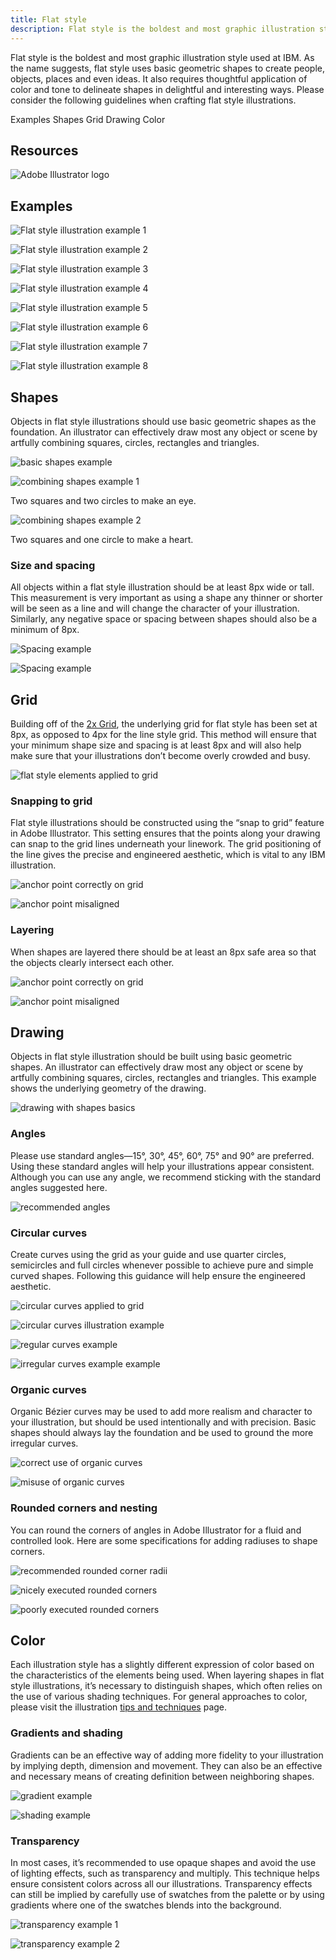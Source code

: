 ```yaml
---
title: Flat style
description: Flat style is the boldest and most graphic illustration style used at IBM. As the name suggests, flat style uses basic geometric shapes to create people, objects, places and even ideas. It also requires thoughtful application of color and tone to delineate shapes in delightful and interesting ways. Please consider the following guidelines when crafting flat style illustrations.
---
```


<PageDescription>

Flat style is the boldest and most graphic illustration style used at IBM. As the name suggests, flat style uses basic geometric shapes to create people, objects, places and even ideas. It also requires thoughtful application of color and tone to delineate shapes in delightful and interesting ways. Please consider the following guidelines when crafting flat style illustrations.

</PageDescription>

<AnchorLinks>
  <AnchorLink>Examples</AnchorLink>
  <AnchorLink>Shapes</AnchorLink>
  <AnchorLink>Grid</AnchorLink>
  <AnchorLink>Drawing</AnchorLink>
  <AnchorLink>Color</AnchorLink>
</AnchorLinks>

## Resources

<Row className="resource-card-group">
<Column colMd={4} colLg={4} noGutterSm>
    <ResourceCard
      subTitle="Flat style starter kit"
      aspectRatio="2:1"
      href="https://github.com/carbon-design-system/carbon/raw/master/packages/pictograms/master/pictogram-master.ai"
      actionIcon="download"
      disabled
      >

![Adobe Illustrator logo](../../images/illustrator.png)

  </ResourceCard>
</Column>
</Row>

## Examples

![Flat style illustration example 1](./images//flat-1.svg)

<Row className="mock-gallery">

<Column colMd={4} colLg={4}>

![Flat style illustration example 2](./images//flat-2.png)

</Column>

<Column colMd={4} colLg={4}>

![Flat style illustration example 3](./images//flat-3.png)

</Column>

<Column colMd={4} colLg={4}>

![Flat style illustration example 4](./images//flat-4.png)

</Column>

</Row>

![Flat style illustration example 5](./images//flat-5.png)

<Row className="mock-gallery">

<Column colMd={4} colLg={4}>

![Flat style illustration example 6](./images//flat-6.svg)

</Column>

<Column colMd={4} colLg={4}>

![Flat style illustration example 7](./images//flat-7.svg)

</Column>

<Column colMd={4} colLg={4}>

![Flat style illustration example 8](./images//flat-8.png)

</Column>

</Row>

## Shapes

Objects in flat style illustrations should use basic geometric shapes as the foundation. An illustrator can effectively draw most any object or scene by artfully combining squares, circles, rectangles and triangles.

![basic shapes example](./images//shapes-1.svg)

<Row className="mock-gallery">

<Column colMd={4} colLg={4}>

![combining shapes example 1](./images//shapes-2.svg)

<Caption>Two squares and two circles to make an eye.</Caption>

</Column>

<Column colMd={4} colLg={4}>

![combining shapes example 2](./images//shapes-3.svg)

<Caption>Two squares and one circle to make a heart.</Caption>

</Column>

</Row>


### Size and spacing

All objects within a flat style illustration should be at least 8px wide or tall. This measurement is very important as using a shape any thinner or shorter will be seen as a line and will change the character of your illustration. Similarly, any negative space or spacing between shapes should also be a minimum of 8px.

<Row className="mock-gallery">

<Column colMd={4} colLg={4}>

![Spacing example](./images//spacing-1.svg)

</Column>

<Column colMd={4} colLg={4}>

![Spacing example](./images//spacing-2.svg)

</Column>

</Row>

## Grid

Building off of the [2x Grid](https://www.ibm.com/design/language/2x-grid), the underlying grid for flat style has been set at 8px, as opposed to 4px for the line style grid. This method will ensure that your minimum shape size and spacing is at least 8px and will also help make sure that your illustrations don’t become overly crowded and busy.

![flat style elements applied to grid](./images//grid.png)

### Snapping to grid

Flat style illustrations should be constructed using the “snap to grid” feature in Adobe Illustrator. This setting ensures that the points along your drawing can snap to the grid lines underneath your linework. The grid positioning of the line gives the precise and engineered aesthetic, which is vital to any IBM illustration.

<DoDontRow>
<DoDont caption="Do make sure the anchor point lands clearly on intersecting grid lines.">

![anchor point correctly on grid](./images//snapping-do.svg)

</DoDont>

<DoDont type="dont" caption="Don’t forget to use “snap to grid,” or it may result in misaligned anchor points.">

![anchor point misaligned](./images//snapping-dont.svg)

</DoDont>
</DoDontRow>

### Layering

When shapes are layered there should be at least an 8px safe area so that the objects clearly intersect each other.

<DoDontRow>
<DoDont caption="Do use clearly arranged shapes with at least 8px of separation.">

![anchor point correctly on grid](./images//layering-do.png)

</DoDont>

<DoDont type="dont" caption="Don’t use haphazardly placed shapes with less than 8px of separation.">

![anchor point misaligned](./images//layering-dont.png)

</DoDont>
</DoDontRow>

## Drawing

Objects in flat style illustration should be built using basic geometric shapes. An illustrator can effectively draw most any object or scene by artfully combining squares, circles, rectangles and triangles. This example shows the underlying geometry of the drawing.

![drawing with shapes basics](./images//drawing.png)

### Angles

Please use standard angles—15°, 30°, 45°, 60°, 75° and 90° are preferred. Using these standard angles will help your illustrations appear consistent. Although you can use any angle, we recommend sticking with the standard angles suggested here.

![recommended angles](./images//angles.svg)

### Circular curves

Create curves using the grid as your guide and use quarter circles, semicircles and full circles whenever possible to achieve pure and simple curved shapes. Following this guidance will help ensure the engineered aesthetic.

<Row className="mock-gallery">

<Column colMd={4} colLg={6}>

![circular curves applied to grid](./images//curves-1.svg)

</Column>

<Column colMd={4} colLg={6}>

![circular curves illustration example](./images//curves-2.svg)

</Column>

</Row>

<DoDontRow>
<DoDont caption="Do use clear and regular curves when possible.">

![regular curves example](./images//curves-do.svg)

</DoDont>

<DoDont type="dont" caption="Don't use irregular curves if they can be avoided.">

![irregular curves example example](./images//curves-dont.svg)

</DoDont>
</DoDontRow>

### Organic curves

Organic Bézier curves may be used to add more realism and character to your illustration, but should be used intentionally and with precision. Basic shapes should always lay the foundation and be used to ground the more irregular curves.

<Row className="mock-gallery">

<Column colMd={4} colLg={6}>

![correct use of organic curves](./images//organic-curves-1.svg)

</Column>

<Column colMd={4} colLg={6}>

![misuse of organic curves](./images//organic-curves-2.svg)

</Column>

</Row>

### Rounded corners and nesting

You can round the corners of angles in Adobe Illustrator for a fluid and controlled look. Here are some specifications for adding radiuses to shape corners.

![recommended rounded corner radii](./images//rounded.svg)

<DoDontRow>
<DoDont caption="Nested lines that curve should remain equally spaced with increasing radius.">

![nicely executed rounded corners](./images//rounded-do.svg)

</DoDont>

<DoDont type="dont" caption="Avoid the use of different corner radiuses in a nested design.">

![poorly executed rounded corners](./images//rounded-dont.svg)

</DoDont>
</DoDontRow>

## Color

Each illustration style has a slightly different expression of color based on the characteristics of the elements being used. When layering shapes in flat style illustrations, it’s necessary to distinguish shapes, which often relies on the use of various shading techniques. For general approaches to color, please visit the illustration [tips and techniques](https://www.ibm.com/design/language/illustration/tips-and-techniques) page.

### Gradients and shading

Gradients can be an effective way of adding more fidelity to your illustration by implying depth, dimension and movement. They can also be an effective and necessary means of creating definition between neighboring shapes.

<Row className="mock-gallery">

<Column colMd={4} colLg={4}>

![gradient example](./images//gradient-1.png)

</Column>

<Column colMd={4} colLg={4}>

![shading example](./images//flat-2.png)

</Column>

</Row>

### Transparency

In most cases, it’s recommended to use opaque shapes and avoid the use of lighting effects, such as transparency and multiply. This technique helps ensure consistent colors across all our illustrations. Transparency effects can still be implied by carefully use of swatches from the palette or by using gradients where one of the swatches blends into the background.

<Row className="mock-gallery">

<Column colMd={4} colLg={4}>

![transparency example 1](./images//transparency-1.png)

</Column>

<Column colMd={4} colLg={4}>

![transparency example 2](./images//flat-6.svg)

</Column>

</Row>
